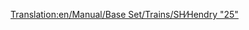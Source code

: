 [[Translation:en/Manual/Base Set/Trains/SH∕Hendry "25"]]
{{ru/Manual/Base Set/Trains/Поезда|Image=[[File:en/Manual/Base Set/Trains/Shhendry25.png]]
|Name=SH/Hendry "25"
|Cost=£ 17578 (878900 р.)
|Speed=128 км/ч (80 миль/ч)
|Weight=72 т
|Power=1250 л.с. (932 кВт)
|Annual=£ 1447 (72350 р.)
|Designed=1962
|Lifespan=18
|Capacity=нет
|Description=
|Real-life=[http://en.wikipedia.org/wiki/British_Rail_Class_25 British Rail Class 25]
}}